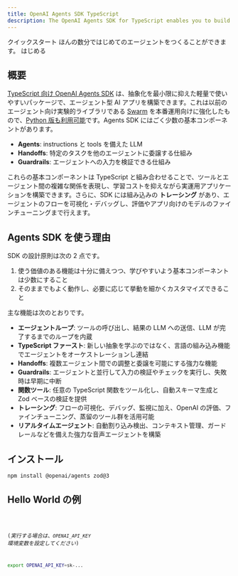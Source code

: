```yaml
---
title: OpenAI Agents SDK TypeScript
description: The OpenAI Agents SDK for TypeScript enables you to build agentic AI apps in a lightweight, easy-to-use package with very few abstractions.
---
```




<Hero>
  <Fragment slot="title">クイックスタート</Fragment>
  <Fragment slot="description">
    ほんの数分ではじめてのエージェントをつくることができます。
  </Fragment>
  <Fragment slot="cta">はじめる</Fragment>
</Hero>

## 概要

[TypeScript 向け OpenAI Agents SDK](https://github.com/openai/openai-agents-js) は、抽象化を最小限に抑えた軽量で使いやすいパッケージで、エージェント型 AI アプリを構築できます。これは以前のエージェント向け実験的ライブラリである [Swarm](https://github.com/openai/swarm/tree/main) を本番運用向けに強化したもので、[Python 版も利用可能](https://github.com/openai/openai-agents-python)です。Agents SDK にはごく少数の基本コンポーネントがあります。

- **Agents**: instructions と tools を備えた LLM
- **Handoffs**: 特定のタスクを他のエージェントに委譲する仕組み
- **Guardrails**: エージェントへの入力を検証できる仕組み

これらの基本コンポーネントは TypeScript と組み合わせることで、ツールとエージェント間の複雑な関係を表現し、学習コストを抑えながら実運用アプリケーションを構築できます。さらに、SDK には組み込みの **トレーシング** があり、エージェントのフローを可視化・デバッグし、評価やアプリ向けのモデルのファインチューニングまで行えます。

## Agents SDK を使う理由

SDK の設計原則は次の 2 点です。

1. 使う価値のある機能は十分に備えつつ、学びやすいよう基本コンポーネントは少数にすること
2. そのままでもよく動作し、必要に応じて挙動を細かくカスタマイズできること

主な機能は次のとおりです。

- **エージェントループ**: ツールの呼び出し、結果の LLM への送信、LLM が完了するまでのループを内蔵
- **TypeScript ファースト**: 新しい抽象を学ぶのではなく、言語の組み込み機能でエージェントをオーケストレーションし連結
- **Handoffs**: 複数エージェント間での調整と委譲を可能にする強力な機能
- **Guardrails**: エージェントと並行して入力の検証やチェックを実行し、失敗時は早期に中断
- **関数ツール**: 任意の TypeScript 関数をツール化し、自動スキーマ生成と Zod ベースの検証を提供
- **トレーシング**: フローの可視化、デバッグ、監視に加え、OpenAI の評価、ファインチューニング、蒸留のツール群を活用可能
- **リアルタイムエージェント**: 自動割り込み検出、コンテキスト管理、ガードレールなどを備えた強力な音声エージェントを構築

## インストール

```bash
npm install @openai/agents zod@3
```

## Hello World の例

<Code lang="typescript" code={helloWorldExample} title="Hello World" />

(_実行する場合は、`OPENAI_API_KEY` 環境変数を設定してください_)

```bash
export OPENAI_API_KEY=sk-...
```
